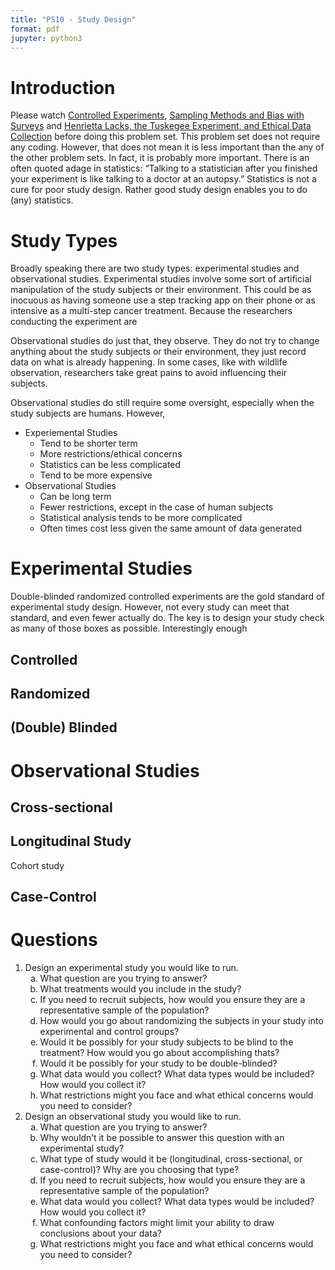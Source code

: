 ```yaml
---
title: "PS10 - Study Design"
format: pdf
jupyter: python3
---
```


# Introduction

Please watch [Controlled Experiments](https://www.youtube.com/watch?v=kkBDa-ICvyY&list=PL8dPuuaLjXtNM_Y-bUAhblSAdWRnmBUcr&index=10),
[Sampling Methods and Bias with Surveys](https://www.youtube.com/watch?v=Rf-fIpB4D50&list=PL8dPuuaLjXtNM_Y-bUAhblSAdWRnmBUcr&index=11) and 
[Henrietta Lacks, the Tuskegee Experiment, and Ethical Data Collection](https://www.youtube.com/watch?v=CzNANZnoiRs&list=PL8dPuuaLjXtNM_Y-bUAhblSAdWRnmBUcr&index=13)
before doing this problem set. This problem set does not require any 
coding. However, that does not mean it is less important than the any of the 
other problem sets. In fact, it is probably more important. There is an often 
quoted adage in statistics: "Talking to a statistician after you finished your 
experiment is like talking to a doctor at an autopsy." Statistics is not a cure 
for poor study design. Rather good study design enables you to do (any) statistics.


# Study Types

Broadly speaking there are two study types: experimental studies and observational
studies. Experimental studies involve some sort of artificial manipulation of
the study subjects or their environment. This could be as inocuous as having someone use a step tracking app on their phone or as intensive as a multi-step cancer treatment. Because the researchers conducting the experiment are 

Observational studies do just that, they observe. They do not try to change 
anything about the study subjects or their environment, they just record data on
what is already happening. In some cases, like with wildlife observation,
researchers take great pains to avoid influencing their subjects. 

Observational studies do still require some oversight, especially when the study
subjects are humans. However, 

- Experiemental Studies
  - Tend to be shorter term
  - More restrictions/ethical concerns
  - Statistics can be less complicated
  - Tend to be more expensive
- Observational Studies
  - Can be long term
  - Fewer restrictions, except in the case of human subjects
  - Statistical analysis tends to be more complicated
  - Often times cost less given the same amount of data generated


# Experimental Studies

Double-blinded randomized controlled experiments are the gold standard of 
experimental study design. However, not every study can meet that standard, and 
even fewer actually do. The key is to design your study check as many of those
boxes as possible. Interestingly enough 

## Controlled

## Randomized

## (Double) Blinded

# Observational Studies

## Cross-sectional

## Longitudinal Study

Cohort study

## Case-Control

# Questions

1. Design an experimental study you would like to run. 
   a. What question are you trying to answer?
   b. What treatments would you include in the study?
   c. If you need to recruit subjects, how would you ensure they are a representative sample of the population?
   d. How would you go about randomizing the subjects in your study into experimental and control groups?
   e. Would it be possibly for your study subjects to be blind to the treatment? How would you go about accomplishing thats?
   f. Would it be possibly for your study to be double-blinded?
   g. What data would you collect? What data types would be included? How would you collect it?
   h. What restrictions might you face and what ethical concerns would you need to consider?
2. Design an observational study you would like to run.
   a. What question are you trying to answer?
   b. Why wouldn't it be possible to answer this question with an experimental study?
   c. What type of study would it be (longitudinal, cross-sectional, or case-control)? Why are you choosing that type?
   d. If you need to recruit subjects, how would you ensure they are a representative sample of the population?
   e. What data would you collect? What data types would be included? How would you collect it?
   f. What confounding factors might limit your ability to draw conclusions about your data?
   g. What restrictions might you face and what ethical concerns would you need to consider?